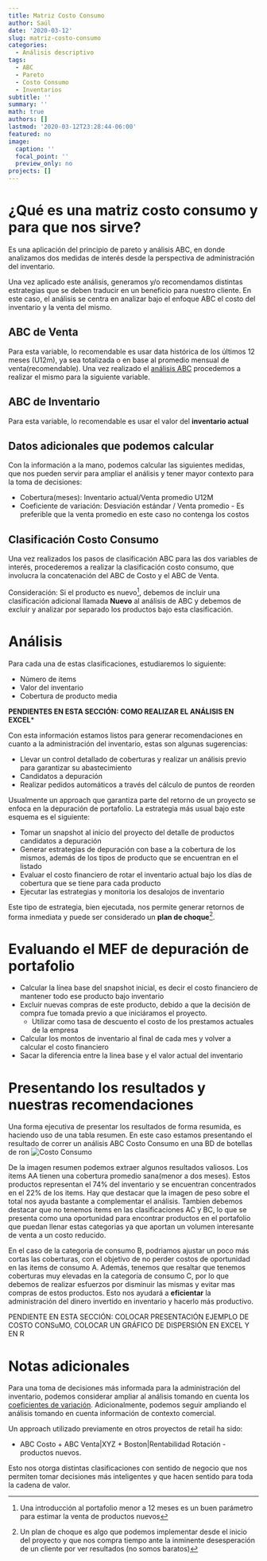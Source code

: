 ```yaml
---
title: Matriz Costo Consumo
author: Saúl
date: '2020-03-12'
slug: matriz-costo-consumo
categories:
  - Análisis descriptivo
tags:
  - ABC
  - Pareto
  - Costo Consumo
  - Inventarios
subtitle: ''
summary: ''
math: true
authors: []
lastmod: '2020-03-12T23:28:44-06:00'
featured: no
image:
  caption: ''
  focal_point: ''
  preview_only: no
projects: []
---
```


# ¿Qué es una matriz costo consumo y para que nos sirve?

Es una aplicación del principio de pareto y análisis ABC, en donde analizamos dos medidas de interés desde la perspectiva de administración del inventario.

Una vez aplicado este análisis, generamos y/o recomendamos distintas estrategias que se deben traducir en un beneficio para nuestro cliente. En este caso, el análisis se centra en analizar bajo el enfoque ABC el costo del inventario y la venta del mismo.

## ABC de Venta
Para esta variable, lo recomendable es usar data histórica de los últimos 12 meses (U12m), ya sea totalizada o en base al promedio mensual de venta(recomendable). Una vez realizado el [análisis ABC](https://saulm.netlify.com/post/clasificacion-abc-pareto/) procedemos a realizar el mismo para la siguiente variable.

## ABC de Inventario
Para esta variable, lo recomendable es usar el valor del **inventario actual**

## Datos adicionales que podemos calcular
Con la información a la mano, podemos calcular las siguientes medidas, que nos pueden servir para ampliar el análisis y tener mayor contexto para la toma de decisiones:

  * Cobertura(meses): \frac{Inventario\ actual}{\Promedio\ de\ venta\ U12M} Inventario actual/Venta promedio U12M
  \frac{Inventario}{Venta\ P\ U12m}
  * Coeficiente de variación: Desviación estándar / Venta promedio - Es preferible que la venta promedio en este caso no contenga los costos

## Clasificación Costo Consumo
Una vez realizados los pasos de clasificación ABC para las dos variables de interés, procederemos a realizar la clasificación costo consumo, que involucra la concatenación del ABC de Costo y el ABC de Venta.

Consideración: Si el producto es nuevo^[Una introducción al portafolio menor a 12 meses es un buen parámetro para estimar la venta de productos nuevos], debemos de incluir una clasificación adicional llamada **Nuevo** al análisis de ABC y debemos de excluir y analizar por separado los productos bajo esta clasificación.

# Análisis
Para cada una de estas clasificaciones, estudiaremos lo siguiente:
  
  * Número de items
  * Valor del inventario
  * Cobertura de producto media
  
**PENDIENTES EN ESTA SECCIÓN: COMO REALIZAR EL ANÁLISIS EN EXCEL***
  
Con esta información estamos listos para generar recomendaciones en cuanto a la administración del inventario, estas son algunas sugerencias:

  * Llevar un control detallado de coberturas y realizar un análisis previo para garantizar su abastecimiento
  * Candidatos a depuración
  * Realizar pedidos automáticos a través del cálculo de puntos de reorden
  
Usualmente un approach que garantiza parte del retorno de un proyecto se enfoca en la depuración de portafolio. La estrategia más usual bajo este esquema es el siguiente:

  * Tomar un snapshot al inicio del proyecto del detalle de productos candidatos a depuración
  * Generar estrategias de depuración con base a la cobertura de los mismos, además de los tipos de producto que se encuentran en el listado
  * Evaluar el costo financiero de rotar el inventario actual bajo los días de cobertura que se tiene para cada producto
  * Ejecutar las estrategias y monitoria los desalojos de inventario

Este tipo de estrategia, bien ejecutada, nos permite generar retornos de forma inmediata y puede ser considerado un **plan de choque**^[Un plan de choque es algo que podemos implementar desde el inicio del proyecto y que nos compra tiempo ante la inminente desesperación de un cliente por ver resultados (no somos baratos)]. 
  
# Evaluando el MEF de depuración de portafolio

  * Calcular la línea base del snapshot inicial, es decir el costo financiero de mantener todo ese producto bajo inventario
  * Excluir nuevas compras de este producto, debido a que la decisión de compra fue tomada previo a que iniciáramos el proyecto.
    * Utilizar como tasa de descuento el costo de los prestamos actuales de la empresa
  * Calcular los montos de inventario al final de cada mes y volver a calcular el costo financiero
  * Sacar la diferencia entre la linea base y el valor actual del inventario


# Presentando los resultados y nuestras recomendaciones

Una forma ejecutiva de presentar los resultados de forma resumida, es haciendo uso de una tabla resumen. En este caso estamos presentando el resultado de correr un análisis ABC Costo Consumo en una BD de botellas de ron
![Costo Consumo](/post/matriz-costo-consumo/index_files/COSTO CONSUMO.png)

De la imagen resumen podemos extraer algunos resultados valiosos. Los items AA tienen una cobertura promedio sana(menor a dos meses). Estos productos representan el 74% del inventario y se encuentran concentrados en el 22% de los items. Hay que destacar que la imagen de peso sobre el total nos ayuda bastante a complementar el análisis. Tambien debemos destacar que no tenemos items en las clasificaciones AC y BC, lo que se presenta como una oportunidad para encontrar productos en el portafolio que puedan llenar estas categorias ya que aportan un volumen interesante de venta a un costo reducido. 

En el caso de la categoria de consumo B, podriamos ajustar un poco más cortas las coberturas, con el objetivo de no perder costos de oportunidad en las items de consumo A. Además, tenemos que resaltar que tenemos coberturas muy elevadas en la categoría de consumo C, por lo que debemos de realizar esfuerzos por disminuir las mismas y evitar mas compras de estos productos. Esto nos ayudará a **eficientar** la administración del dinero invertido en inventario y hacerlo más productivo.

PENDIENTE EN ESTA SECCIÓN: COLOCAR PRESENTACIÓN EJEMPLO DE COSTO CONSuMO, COLOCAR UN GRÁFICO DE DISPERSIÓN EN EXCEL Y EN R 

# Notas adicionales
  
Para una toma de decisiones más informada para la administración del inventario, podemos considerar ampliar al análisis tomando en cuenta los [coeficientes de variación](https://cocky-dijkstra-cf91ca.netlify.com/post/coeficiente-de-variacion/). Adicionalmente, podemos seguir ampliando el análisis tomando en cuenta información de contexto comercial.

Un approach utilizado previamente en otros proyectos de retail ha sido:

  *  ABC Costo + ABC Venta|XYZ + Boston|Rentabilidad Rotación - productos nuevos.
  
Esto nos otorga distintas clasificaciones con sentido de negocio que nos permiten tomar decisiones más inteligentes y que hacen sentido para toda la cadena de valor.


